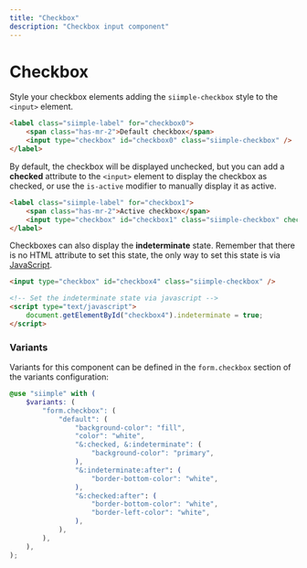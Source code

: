 ```yaml
---
title: "Checkbox"
description: "Checkbox input component"
---
```


# Checkbox

Style your checkbox elements adding the `siimple-checkbox` style to the `<input>` element. 

```html live=true
<label class="siimple-label" for="checkbox0">
    <span class="has-mr-2">Default checkbox</span>
    <input type="checkbox" id="checkbox0" class="siimple-checkbox" />
</label>
```

By default, the checkbox will be displayed unchecked, but you can add a **checked** attribute to the `<input>` element to display the checkbox as checked, or use the `is-active` modifier to manually display it as active.

```html live=true
<label class="siimple-label" for="checkbox1">
    <span class="has-mr-2">Active checkbox</span>
    <input type="checkbox" id="checkbox1" class="siimple-checkbox" checked />
</label>
```

Checkboxes can also display the **indeterminate** state. Remember that there is no HTML attribute to set this state, the only way to set this state is via [JavaScript](https://developer.mozilla.org/en-US/docs/Web/CSS/:indeterminate).

```html
<input type="checkbox" id="checkbox4" class="siimple-checkbox" />

<!-- Set the indeterminate state via javascript -->
<script type="text/javascript">
    document.getElementById("checkbox4").indeterminate = true;
</script>
```

### Variants

Variants for this component can be defined in the `form.checkbox` section of the variants configuration:

```scss
@use "siimple" with (
    $variants: (
        "form.checkbox": (
            "default": (
                "background-color": "fill",
                "color": "white",
                "&:checked, &:indeterminate": (
                    "background-color": "primary",
                ),
                "&:indeterminate:after": (
                    "border-bottom-color": "white",
                ),
                "&:checked:after": (
                    "border-bottom-color": "white",
                    "border-left-color": "white",
                ),
            ),
        ),
    ),
);
```
